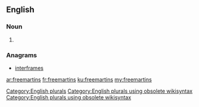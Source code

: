 ==English==

===Noun===
{{head|en}}

# {{plural of|freemartin}}

===Anagrams===
* [[interframes#English|interframes]]

[[Category:English plurals]][[Category:English plurals using obsolete wikisyntax]][[Category:English plurals using obsolete wikisyntax]]

[[ar:freemartins]]
[[fr:freemartins]]
[[ku:freemartins]]
[[my:freemartins]]